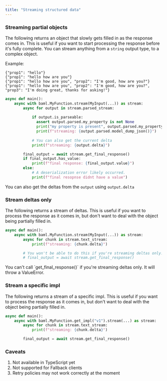 ```yaml
---
title: "Streaming structured data"
---
```


### Streaming partial objects
The following returns an object that slowly gets filled in as the response comes in. This is useful if you want to start processing the response before it's fully complete.
You can stream anything from a `string` output type, to a complex object.

Example:
```
{"prop1": "hello"}
{"prop1": "hello how are you"}
{"prop1": "hello how are you", "prop2": "I'm good, how are you?"}
{"prop1": "hello how are you", "prop2": "I'm good, how are you?", "prop3": "I'm doing great, thanks for asking!"}
```

```python
async def main():
    async with baml.MyFunction.stream(MyInput(...)) as stream:
        async for output in stream.parsed_stream:
           
            if output.is_parseable:
              assert output.parsed.my_property is not None
              print("my property is present", output.parsed.my_property)
              print(f"streaming: {output.parsed.model_dump_json()}")
            
            # You can also get the current delta
            print(f"streaming: {output.delta}")

        final_output = await stream.get_final_response()
        if final_output.has_value:
            print(f"final response: {final_output.value}")
        else:
            # A deserialization error likely occurred.
            print(f"final resopnse didnt have a value")
```
You can also get the deltas from the `output` using `output.delta`

### Stream deltas only
The following returns a stream of deltas. This is useful if you want to process the response as it comes in, but don't want to deal with the object being partially filled in.

```python
async def main():
    async with baml.MyFunction.stream(MyInput(...)) as stream:
        async for chunk in stream.text_stream:
            print(f"streaming: {chunk.delta}")

        # You won't be able to do this if you're streaming deltas only. This will throw.
        # final_output = await stream.get_final_response()
```
<Warning>
You can't call `get_final_response()` if you're streaming deltas only. It will throw a ValueError.
</Warning>

### Stream a specific impl
The following returns a stream of a specific impl. This is useful if you want to process the response as it comes in, but don't want to deal with the object being partially filled in.

```python
async def main():
    async with baml.MyFunction.get_impl("v1").stream(...) as stream:
        async for chunk in stream.text_stream:
            print(f"streaming: {chunk.delta}")

        final_output = await stream.get_final_response()
```


### Caveats
1. Not available in TypeScript yet
2. Not supported for Fallback clients
3. Retry policies may not work correctly at the moment